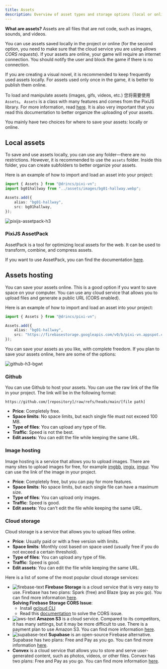 ```yaml
---
title: Assets
description: Overview of asset types and storage options (local or online) in Pixi’VN, with usage examples.
---
```


**What are assets?** Assets are all files that are not code, such as images, sounds, and videos.

You can use assets saved locally in the project or online (for the second option, you need to make sure that the cloud service you are using allows _CORS requests_). If your assets are online, your game will require an internet connection. You should notify the user and block the game if there is no connection.

If you are creating a visual novel, it is recommended to keep frequently used assets locally. For assets used only once in the game, it is better to publish them online.

To load and manipulate assets (images, gifs, videos, etc.) 您将需要使用 `Assets`。 `Assets` is a class with many features and comes from the PixiJS library. For more information, read [here](https://pixijs.com/8.x/guides/components/assets). It is also very important that you read this documentation to better <DynamicLink href="/start/assets-management">organize the uploading of your assets</DynamicLink>.

You mainly have two choices for where to save your assets: locally or online.

## Local assets

To save and use assets locally, you can use any folder—there are no restrictions. However, it is recommended to use the `assets` folder. Inside this folder, you can create subfolders to better organize your assets.

Here is an example of how to import and load an asset into your project:

```ts title="utils/assets.ts"
import { Assets } from "@drincs/pixi-vn";
import bg01hallway from "../assets/images/bg01-hallway.webp";

Assets.add({
    alias: "bg01-hallway",
    src: bg01hallway,
});
```

![pixijs-assetpack-h3](/pixijs-assetpack.svg)

### PixiJS AssetPack

AssetPack is a tool for optimizing local assets for the web. It can be used to transform, combine, and compress assets.

If you want to use AssetPack, you can find the documentation [here](https://pixijs.io/assetpack).

## Assets hosting

You can save your assets online. This is a good option if you want to save space on your computer. You can use any cloud service that allows you to upload files and generate a public URL (CORS enabled).

Here is an example of how to import and load an asset into your project:

```ts title="utils/assets.ts"
import { Assets } from "@drincs/pixi-vn";

Assets.add({
    alias: "bg01-hallway",
    src: "https://firebasestorage.googleapis.com/v0/b/pixi-vn.appspot.com/o/public%2Fbreakdown%2Fbg01-hallway.webp?alt=media",
});
```

You can save your assets as you like, with complete freedom. If you plan to save your assets online, here are some of the options:

![github-h3-bgwt](/github.svg)

### Github

You can use Github to host your assets. You can use the raw link of the file in your project. The link will be in the following format:

```text
https://github.com/[repository]/raw/refs/heads/main/[file path]
```

- **Price**: Completely free.
- **Space limits**: No space limits, but each single file must not exceed 100 MB.
- **Type of files**: You can upload any type of file.
- **Traffic**: Speed is not the best.
- **Edit assets**: You can edit the file while keeping the same URL.

### Image hosting

Image hosting is a service that allows you to upload images. There are many sites to upload images for free, for example [imgbb](https://imgbb.com/), [imgix](https://www.imgix.com/), [imgur](https://imgur.com/). You can use the link of the image in your project.

- **Price**: Completely free, but you can pay for more features.
- **Space limits**: No space limits, but each single file can have a maximum size.
- **Type of files**: You can upload only images.
- **Traffic**: Speed is good.
- **Edit assets**: You can't edit the file while keeping the same URL.

### Cloud storage

Cloud storage is a service that allows you to upload files online.

- **Price**: Usually paid or with a free version with limits.
- **Space limits**: Monthly cost based on space used (usually free if you do not exceed a certain threshold).
- **Type of files**: You can upload any type of file.
- **Traffic**: Speed is good.
- **Edit assets**: You can edit the file while keeping the same URL.

Here is a list of some of the most popular cloud storage services:

- ![firebase-text](/firebase.svg) **Firebase Storage** is a cloud service that is very easy to use. Firebase has two plans: Spark (free) and Blaze (pay as you go). You can find more information [here](https://firebase.google.com/pricing).\
  **Solving Firebase Storage CORS Issue**:
  - Install [gcloud CLI](https://cloud.google.com/sdk/docs/install)
  - Read this [documentation](https://medium.com/@we.viavek/setting-cors-in-firebase-19a2cce2fe28) to solve the CORS issue.
- ![aws-text](/aws.svg) **Amazon S3** is a cloud service. Compared to its competitors, it has many settings, but it may be more difficult to use. There is a payment plan to use Amazon S3. You can find more information [here](https://aws.amazon.com/s3/pricing/).
- ![supabase-text](/supabase.svg) **Supabase** is an open-source Firebase alternative. Supabase has two plans: Free and Pay as you go. You can find more information [here](https://supabase.io/pricing).
- **Convex** is a cloud service that allows you to store and serve user-generated content, such as photos, videos, or other files. Convex has two plans: Free and Pay as you go. You can find more information [here](https://www.convex.dev/pricing).
